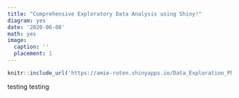 ```yaml
---
title: "Comprehensive Exploratory Data Analysis using Shiny!"
diagram: yes
date: '2020-06-08'
math: yes
image:
  caption: ''
  placement: 1
---
```


```r
knitr::include_url('https://amie-roten.shinyapps.io/Data_Exploration_Phonological_Features/', height = '800px')
```

testing testing